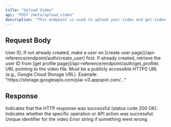 ```yaml
---
title: "Upload Video"
api: "POST /meta/upload_video"
description: "This endpoint is used to upload your video and get video id."
---
```


## Request Body

<ParamField body="userId" type="string" required>
	User ID, If not already created, make a user on [create user
	page](/api-reference/endpoint/auth/create_user) first. If already created,
	retrieve the user ID from [get profile
	page](/api-reference/endpoint/auth/get_profile).
</ParamField>

<ParamField body="videoUrl" type="string" required>
	URL pointing to the video file. Must be a publicly accessible HTTPS URL
	(e.g., Google Cloud Storage URL). Example:
	"https://storage.googleapis.com/plai-v3.appspot.com/..."
</ParamField>

## Response

<ResponseField name="success" type="boolean">
	Indicates that the HTTP response was successful (status code 200 OK).
</ResponseField>

<ResponseField name="results" type="object">
	<Expandable title="Results Object">
		<ResponseField name="success" type="boolean">
			Indicates whether the specific operation or API action was
			successful.
		</ResponseField>
		<ResponseField name="videoId" type="string">
			Unique identifier for the video
		</ResponseField>
		<ResponseField name="error" type="string">
			Error string if something went wrong
		</ResponseField>
	</Expandable>
</ResponseField>
